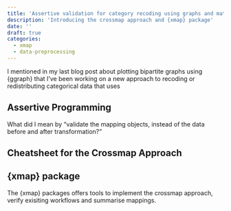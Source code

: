 ```yaml
---
title: 'Assertive validation for category recoding using graphs and matrices'
description: 'Introducing the crossmap approach and {xmap} package'
date: ''
draft: true
categories:
  - xmap
  - data-preprocessing
---
```


I mentioned in my last blog post about plotting bipartite graphs using {ggraph} that I've been working on a new approach to recoding or redistributing categorical data that uses

## Assertive Programming

What did I mean by "validate the mapping objects, instead of the data before and after transformation?"

## Cheatsheet for the Crossmap Approach

## {xmap} package

The {xmap} packages offers tools to implement the crossmap approach, verify exisiting workflows and summarise mappings.